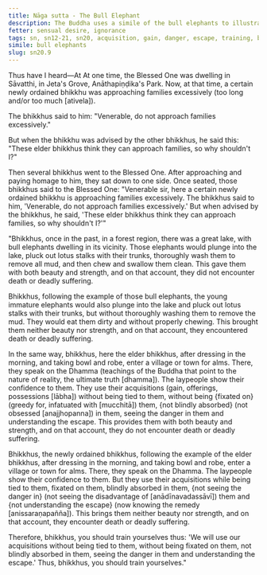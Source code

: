 ```yaml
---
title: Nāga sutta - The Bull Elephant
description: The Buddha uses a simile of the bull elephants to illustrate the importance of using acquisitions without being tied to them or fixated on them, while seeing the danger in them, and understanding the escape.
fetter: sensual desire, ignorance
tags: sn, sn12-21, sn20, acquisition, gain, danger, escape, training, bull elephant, tied, obsession, infatuation, greed
simile: bull elephants
slug: sn20.9
---
```


Thus have I heard—At At one time, the Blessed One was dwelling in Sāvatthi, in Jeta's Grove, Anāthapiṇḍika's Park. Now, at that time, a certain newly ordained bhikkhu was approaching families excessively (too long and/or too much [ativela]).

The bhikkhus said to him: "Venerable, do not approach families excessively."

But when the bhikkhu was advised by the other bhikkhus, he said this: "These elder bhikkhus think they can approach families, so why shouldn't I?"

Then several bhikkhus went to the Blessed One. After approaching and paying homage to him, they sat down to one side. Once seated, those bhikkhus said to the Blessed One: "Venerable sir, here a certain newly ordained bhikkhu is approaching families excessively. The bhikkhus said to him, 'Venerable, do not approach families excessively.' But when advised by the bhikkhus, he said, 'These elder bhikkhus think they can approach families, so why shouldn't I?'"

"Bhikkhus, once in the past, in a forest region, there was a great lake, with bull elephants dwelling in its vicinity. Those elephants would plunge into the lake, pluck out lotus stalks with their trunks, thoroughly wash them to remove all mud, and then chew and swallow them clean. This gave them with both beauty and strength, and on that account, they did not encounter death or deadly suffering.

Bhikkhus, following the example of those bull elephants, the young immature elephants would also plunge into the lake and pluck out lotus stalks with their trunks, but without thoroughly washing them to remove the mud. They would eat them dirty and without properly chewing. This brought them neither beauty nor strength, and on that account, they encountered death or deadly suffering.

In the same way, bhikkhus, here the elder bhikkhus, after dressing in the morning, and taking bowl and robe, enter a village or town for alms. There, they speak on the Dhamma (teachings of the Buddha that point to the nature of reality, the ultimate truth [dhamma]). The laypeople show their confidence to them. They use their acquisitions (gain, offerings, possessions [lābha]) without being tied to them, without being \{fixated on} (greedy for, infatuated with [mucchitā]) them, \{not blindly absorbed} (not obsessed [anajjhopanna]) in them, seeing the danger in them and understanding the escape. This provides them with both beauty and strength, and on that account, they do not encounter death or deadly suffering.

Bhikkhus, the newly ordained bhikkhus, following the example of the elder bhikkhus, after dressing in the morning, and taking bowl and robe, enter a village or town for alms. There, they speak on the Dhamma. The laypeople show their confidence to them. But they use their acquisitions while being tied to them, fixated on them, blindly absorbed in them, \{not seeing the danger in} (not seeing the disadvantage of [anādīnavadassāvī]) them and \{not understanding the escape} (now knowing the remedy [anissaraṇapañña]). This brings them neither beauty nor strength, and on that account, they encounter death or deadly suffering.

Therefore, bhikkhus, you should train yourselves thus: 'We will use our acquisitions without being tied to them, without being fixated on them, not blindly absorbed in them, seeing the danger in them and understanding the escape.' Thus, bhikkhus, you should train yourselves."